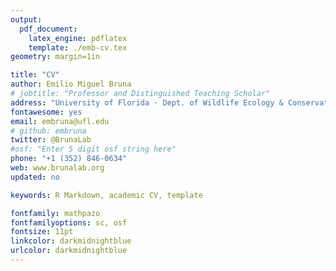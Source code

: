 ```yaml
---
output: 
  pdf_document:
    latex_engine: pdflatex
    template: ./emb-cv.tex
geometry: margin=1in

title: "CV"
author: Emilio Miguel Bruna
# jobtitle: "Professor and Distinguished Teaching Scholar"
address: "University of Florida · Dept. of Wildlife Ecology & Conservation & Center for Latin American Studies · Gainesville, FL 32611-0430 USA"
fontawesome: yes
email: embruna@ufl.edu  
# github: embruna
twitter: @BrunaLab
#osf: "Enter 5 digit osf string here"
phone: "+1 (352) 846-0634"
web: www.brunalab.org
updated: no

keywords: R Markdown, academic CV, template

fontfamily: mathpazo
fontfamilyoptions: sc, osf
fontsize: 11pt
linkcolor: darkmidnightblue
urlcolor: darkmidnightblue
---
```


<!-- # Employment -->

<!-- *Arthur Guinness & Son* -->

<!-- Chief Brewer (Park Royal) \hfill 1935-1937 -->

<!-- Researcher (Dublin) \hfill 1899-1935 -->

<!-- # Education -->

<!-- *New College, Oxford University*, B.A. Chemistry \hfill 1899 -->


<!-- # Publications -->

<!-- ## Books -->

<!-- Pearson, E.S. and John Wishart (eds.). 1943. *"Student's" Collected Papers* London: Biometrika Office. -->

<!-- ## Journal Articles -->

<!-- Student. 1938. "Comparison between Balanced and Random Arrangements on Field Plots." *Biometrika* 29(3-4): 363--378. -->

<!-- Student. 1936. "Co-operation in Large Scale Experiments." *Supplement to Journal of the Royal Statistical Society* 3(2): 115--136. -->

<!-- Student. 1931. "On the *z* Test." *Biometrika* 23(3-4): 407-408. -->

<!-- Student. 1931. "The Lanarkshire Milk Experiment." *Biometrika* 23(3-4): 398--406. -->

<!-- Student. 1929. "Statistics in Biological Research." *Nature* 124: 93 -->

<!-- Student. 1927. "Errors of Routine Analysis." *Biometrika* 19(1-2): 151--164. -->

<!-- Student. 1926. "Mathematics and Agronomy." *Journal of the American Society of Agronomy* 18. -->

<!-- Student. 1925. "New Tables for Testing the Significance of Observations." *Metron* 5(3): 105--108. -->

<!-- Student. 1923. "On Testing Varieties of Cereals." *Biometrika* 15(3-4): 271--293. -->

<!-- Student. 1921. "An Experimental Determination of the Probable Error of Dr. Spearman's Correlation Co-efficient" *Biometrika* 13(2-3): 263--282. -->

<!-- Student. 1917. "Tables for Estimating the Probability That the Given Mean of a Unique Sample of Observations Lies between $-\infty$ and Any Given Distance of the Mean of the Population from Which the Sample Is Drawn." *Biometrika* 11(4): 414--417. -->

<!-- Student. 1909. "The Distribution of the Means of Samples Which Are Not Drawn at Random." *Biometrika* 7(1-2): 210--214. -->

<!-- Student. 1908. "Probable Error of a Correlation Coefficient." *Biometrika* 6(2-3): 302--310. -->

<!-- Student. 1908. "The Probable Error of a Mean." *Biometrika* 6(1): 1--25. -->

<!-- Student. 1907. "On the Error of Counting with a Haemacytometer." *Biometrika* 5(3): 351--360. -->

<!-- ## Other Publications -->